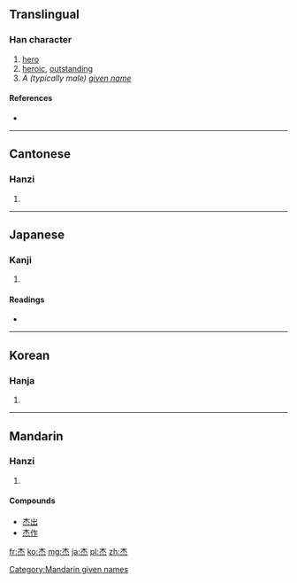 {{also|傑}}
==Translingual==

===Han character===
{{Han char|rn=75|rad=木|as=04|sn=8|four=4033<sub>9</sub>|canj=木火 (DF)}}

# [[hero]]
# [[heroic]], [[outstanding]]
# ''A (typically male) [[given name]]''

====References====
* {{Han ref|kx=0513.110|dkj=14498|dj=0899.070|hdz=21175.010|uh=6770|ud=26480|bh=AA4E|bd=43598}}

----

==Cantonese==

===Hanzi===
{{yue-hanzi|jyut=|y=git6|tra=傑}}

# {{defn|lang=yue|sort=木04}}

----

==Japanese==

===Kanji===
{{ja-kanji|grade=|rs=木04}}

# {{defn|lang=ja|sort=木04}}

====Readings====
* {{ja-readings|on=[[けつ]] (ketsu), [[げち]] (gechi)|kun=[[すぐれる]] (sugureru)}}

----

==Korean==

===Hanja===
{{ko-hanja|hangeul=걸|eumhun=|rv=geol|mr=kŏl|y=kel}}

# {{defn|lang=ko|sort=木04}}

----

==Mandarin==

===Hanzi===
{{cmn-hanzi|tra=傑|pin=[[jié]] ([[jie2]]), [[Jié]] ([[Jie2]])|wg=chieh<sup>2</sup>, Chieh<sup>2</sup>}}

# {{defn|lang=cmn|sort=木04}}

====Compounds====
* [[杰出]]
* [[杰作]]

[[Category:Mandarin given names]]

[[fr:杰]]
[[ko:杰]]
[[mg:杰]]
[[ja:杰]]
[[pl:杰]]
[[zh:杰]]